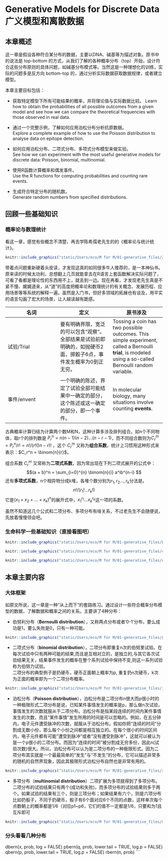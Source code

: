 # Generative Models for Discrete Data 广义模型和离散数据 {#intro}

## 本章概述

这一章是假设各种符合某分布的数据，主要以DNA、碱基等为描述对象。原书中的说法是 top-bottom 的方式，从我们了解的各种概率分布（top）开始，设计符合这些分布原则的具体问题，如碱基分布模式等。当然这是一种理想化的训练，实际的问题多是反方向 bottom-top 的，通过分析实际数据获取数据规律，或者建立模型。

本章主要目标包括：

*   获取特定模型下所有可能结果的概率，并将理论值与实际数据比较。
Learn how to obtain the probabilities of all possible outcomes from a given model and see how we can compare the theoretical frequencies with those observed in real data.

* 通过一个完整示例，了解如何应用泊松分布分析抗原数据。   
Explore a complete example of how to use the Poisson distribution to analyse data on epitope detection.

* 如何应用泊松分布、二项式分布、多项式分布模型来做实验。  
See how we can experiment with the most useful generative models for discrete data: Poisson, binomial, multinomial.

* 使用R函数计算概率和偶发事件。  
Use the R functions for computing probabilities and counting rare events.

* 生成符合特定分布的随机数。   
Generate random numbers from specified distributions.

## 回顾一些基础知识

### 概率论与数理统计

看这一章，感觉有些概念不清楚，再去学陈希孺老先生的的《概率论与统计统计》。

```r
knitr::include_graphics("static/Users/eco/M for M/01-generative_files/ZJuhzAKtSo+j8wR5zY04RA.jpg")
```

带着点问题重新硬着头皮读，才发现这真的如同很多牛人推荐的，是一本神仙书。原来读的时候太功利，总想翻上几页就能拿去在R语言上套函数解决实际问题了，可看了看都是理论性的东西用不上，就丢到一边。现在再看，才发现老先生真是不紧不慢、娓娓道来，从“道”的高度把概率论和数理统计的有关概念、发展历程、应用场景等等系统的解释一遍。虽然是入门书，但好多领域的拓展也有谈及，用平实的语言勾画了宏大的场景，让人越读越有跪感。

名词 | 定义 | 原书涉及
--|--|--
试验/Trial | 要有明确界限，宽泛的可以包含“观察”。全部结果是试验前即明确的，如抛硬币2面，掷骰子6点，事件发生概率为0到正无穷。| Tossing a coin has two possible outcomes. This simple experiment, called a Bernoulli **trial**, is modeled using a so-called Bernoulli random variable.
事件/envent| 一个明确的陈述，界定了试验全部可能结果中一确定的部分，这个陈述或这一确定的部分，即一个事件。| In molecular biology, many situations involve counting **events**.

古典概率计算归结为计算两个数M和N，这种计算多涉及排列组合。如n个不同物体，取r个的排列数是 $P_r^n = n(n-1)(n-2)...(n-r-1)$，而不同组合数则为$C_r^m = P_r^n/r!=n!/(r!()n-r)!$ ，这个 $C_r^m$ 又称为**组合系数**，统计上习惯用这种形式来表示：$C_r^n = \binom{n}{r}$。

组合系数 $C_r^m$ 又常称为**二项式系数**，因为常出现在下列二项式展开的公式中：
$$(a + b)^n = \sum_{i=0}^{n} \binom{n}{i} a^ib^{n-i} $$
还有**多项式系数**，n个相异物分成k堆，各堆个数分别为$r_1 , r_2..., r_k$分法是。
$$n!/(r_1!...r_k!)$$
它是$(x_1 + x_2 + ... + x_k)^n$的展开式中，$x_1^{r_1}...x_k^{r_k}$这一项的系数。

虽然不知道这几个公式和二项分布、多项分布有啥关系，不过老先生不会随便说，先放着慢慢领会吧。



### 生命科学一些基础知识（直接看图吧）

```r
knitr::include_graphics("static/Users/eco/M for M/01-generative_files/DNA sequence.png")
```

```r
knitr::include_graphics("static/Users/eco/M for M/01-generative_files/codon.jpg")
```

```r
knitr::include_graphics("static/Users/eco/M for M/01-generative_files/dna.jpg")
```

## 本章主要内容

### 大体框架

如原文所说，这一章是一种“从上而下”的套路练习。通过设计一些符合概率分布模型的数据，了解数据和概率之间的关系。主要讲了4种分布：

* 伯努利分布（**Bernoulli distribution**），又称两点分布或者'0-1'分布，要么成功是1，要么失败是0，只有一种可能。
```r
knitr::include_graphics("static/Users/eco/M for M/01-generative_files/伯努利分布.png")
```
* 二项式分布（**binomial distribution**），二项分布即重复n次的伯努里试验。在每次试验中只有两种可能的结果,而且是互相对立的，是独立的,与其它各次试验结果无关，结果事件发生的概率在整个系列试验中保持不变,则这一系列试验称为伯努力试验。  
二项分布的典型例子是扔硬币，硬币正面朝上概率为p, 重复扔n次硬币，k次为正面的概率即为一个二项分布概率。
```r
knitr::include_graphics("static/Users/eco/M for M/01-generative_files/二项式.png")
```
* 泊松分布（**Poisson distribution**），泊松分布是二项分布n很大而p很小时的一种极限形式二项分布是说，已知某件事情发生的概率是p，那么做n次试验，事情发生的次数就服从于二项分布。泊松分布是指某段连续的时间内某件事情发生的次数，而且“某件事情”发生所用的时间是可以忽略的。例如，在五分钟内，电子元件遭受脉冲的次数，就服从于泊松分布。假如你把“连续的时间”分割成无数小份，那么每个小份之间都是相互独立的。在每个很小的时间区间内，电子元件都有可能“遭受到脉冲”或者“没有遭受到脉冲”，这就可以被认为是一个p很小的二项分布。而因为“连续的时间”被分割成无穷多份，因此n(试验次数)很大。所以，泊松分布可以认为是二项分布的一种极限形式。因为二项分布其实就是一个最最简单的“发生”与“不发生”的分布，它可以描述非常多的随机的自然界现象，因此其极限形式泊松分布自然也是非常有用的。
```r
knitr::include_graphics("static/Users/eco/M for M/01-generative_files/泊松.png")
```
* 多项分布（**multinomial distribution**）二项扩展为多项就得到了多项分布。二项分布的试验结果只有两个(成功和失败)，而多项分布的试验结果则多于两个。如果试验的结果有三个，则是三项分布；如果结果有六个，则是六项分布比如扔骰子，不同于扔硬币，骰子有6个面对应6个不同的点数，这样单次每个点数朝上的概率都是1/6（对应p1~p6，它们的值不一定都是1/6，只要和为1且互斥即可
```r
knitr::include_graphics("static/Users/eco/M for M/01-generative_files/multi.png")
```


### 分头看看几种分布


dbern(x, prob, log = FALSE)
pbern(q, prob, lower.tail = TRUE, log.p = FALSE)
qbern(p, prob, lower.tail = TRUE, log.p = FALSE)
rbern(n, prob)
```














